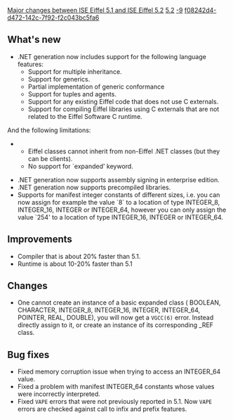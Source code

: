 [[Property:title|Major changes between ISE Eiffel 5.1 and ISE Eiffel 5.2]]
[[Property:link_title|5.2]]
[[Property:weight|-9]]
[[Property:uuid|f08242d4-d472-142c-7f92-f2c043bc5fa6]]
==What's new==
* .NET generation now includes support for the following language features: 
** Support for multiple inheritance.
** Support for generics.
** Partial implementation of generic conformance 
** Support for tuples and agents.
** Support for any existing Eiffel code that does not use C externals.
** Support for compiling Eiffel libraries using C externals that are not related to the Eiffel Software C runtime.

And the following limitations: 
** Eiffel classes cannot inherit from non-Eiffel .NET classes (but they can be clients).
** No support for `expanded' keyword.


* .NET generation now supports assembly signing in enterprise edition.
* .NET generation now supports precompiled libraries.
* Supports for manifest integer constants of different sizes, i.e. you can now assign for example the value `8` to a location of type <eiffel>INTEGER_8</eiffel>, <eiffel>INTEGER_16</eiffel>, <eiffel>INTEGER</eiffel> or <eiffel>INTEGER_64</eiffel>, however you can only assign the value `254' to a location of type <eiffel>INTEGER_16</eiffel>, <eiffel>INTEGER</eiffel> or <eiffel>INTEGER_64</eiffel>. 

==Improvements==
* Compiler that is about 20% faster than 5.1.
* Runtime is about 10-20% faster than 5.1

==Changes==
* One cannot create an instance of a basic expanded class ( <eiffel>BOOLEAN</eiffel>, <eiffel>CHARACTER</eiffel>, <eiffel>INTEGER_8</eiffel>, <eiffel>INTEGER_16</eiffel>, <eiffel>INTEGER</eiffel>, <eiffel>INTEGER_64</eiffel>, <eiffel>POINTER</eiffel>, <eiffel>REAL</eiffel>, <eiffel>DOUBLE</eiffel>), you will now get a <code>VGCC(6)</code> error. Instead directly assign to it, or create an instance of its corresponding _REF class. 

==Bug fixes==
* Fixed memory corruption issue when trying to access an <eiffel>INTEGER_64</eiffel> value. 
* Fixed a problem with manifest <eiffel>INTEGER_64</eiffel> constants whose values were incorrectly interpreted. 
*  Fixed <code>VAPE</code> errors that were not previously reported in 5.1. Now <code>VAPE</code> errors are checked against call to infix and prefix features. 




